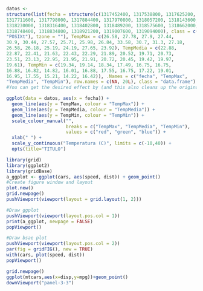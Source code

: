 ```r
datos <-
structure(list(fecha = structure(c(1317452400, 1317538800, 1317625200, 
1317711600, 1317798000, 1317884400, 1317970800, 1318057200, 1318143600, 
1318230000, 1318316400, 1318402800, 1318489200, 1318575600, 1318662000, 
1318748400, 1318834800, 1318921200, 1319007600, 1319094000), class = c("POSIXct", 
"POSIXt"), tzone = ""), TempMax = c(26.58, 27.78, 27.9, 27.44, 
30.9, 30.44, 27.57, 25.71, 25.98, 26.84, 33.58, 30.7, 31.3, 27.18, 
26.58, 26.18, 25.19, 24.19, 27.65, 23.92), TempMedia = c(22.88, 
22.87, 22.41, 21.63, 22.43, 22.29, 21.89, 20.52, 19.71, 20.73, 
23.51, 23.13, 22.95, 21.95, 21.91, 20.72, 20.45, 19.42, 19.97, 
19.61), TempMin = c(19.34, 19.14, 18.34, 17.49, 16.75, 16.75, 
16.88, 16.82, 14.82, 16.01, 16.88, 17.55, 16.75, 17.22, 19.01, 
16.95, 17.55, 15.21, 14.22, 16.42)), .Names = c("fecha", "TempMax", 
"TempMedia", "TempMin"), row.names = c(NA, 20L), class = "data.frame")
#You can get the desired effect by (and this also cleans up the original plotting code):

ggplot(data = datos, aes(x = fecha)) +
  geom_line(aes(y = TempMax, colour = "TempMax")) +
  geom_line(aes(y = TempMedia, colour = "TempMedia")) +
  geom_line(aes(y = TempMin, colour = "TempMin")) +
  scale_colour_manual("", 
                      breaks = c("TempMax", "TempMedia", "TempMin"),
                      values = c("red", "green", "blue")) +
  xlab(" ") +
  scale_y_continuous("Temperatura (C)", limits = c(-10,40)) + 
  opts(title="TITULO")
```

```r
library(grid)
library(ggplot2)
library(gridBase)
a_ggplot <- ggplot(cars, aes(speed, dist)) + geom_point()
#Create figure window and layout
plot.new()
grid.newpage()
pushViewport(viewport(layout = grid.layout(1, 2)))

#Draw ggplot
pushViewport(viewport(layout.pos.col = 1))
print(a_ggplot, newpage = FALSE)
popViewport()

#Draw bsae plot
pushViewport(viewport(layout.pos.col = 2))
par(fig = gridFIG(), new = TRUE)
with(cars, plot(speed, dist))
popViewport()
```

```r
grid.newpage()
ggplot(mtcars,aes(x=disp,y=mpg))+geom_point()
downViewport("panel-3-3")

```
